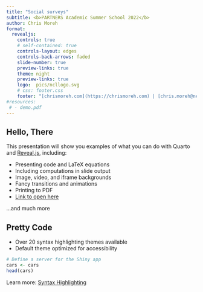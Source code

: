 ```yaml
---
title: "Social surveys"
subtitle: <b>PARTNERS Academic Summer School 2022</b>
author: Chris Moreh
format: 
  revealjs:
    controls: true
    # self-contained: true
    controls-layout: edges
    controls-back-arrows: faded
    slide-number: true
    preview-links: true
    theme: night
    preview-links: true
    logo:  pics/ncllogo.svg
    # css: footer.css
    footer: "[chrismoreh.com](https://chrismoreh.com) | [chris.moreh@newcastle.ac.uk](mailto: chris.moreh@newcastle.ac.uk)"
#resources:
 # - demo.pdf
---
```


## Hello, There

This presentation will show you examples of what you can do with Quarto and [Reveal.js](https://revealjs.com), including:

-   Presenting code and LaTeX equations
-   Including computations in slide output
-   Image, video, and iframe backgrounds
-   Fancy transitions and animations
-   Printing to PDF
- [Link to open here](https://quarto.org/docs/presentations/revealjs/presenting.html)

...and much more

## Pretty Code {auto-animate="true"}

-   Over 20 syntax highlighting themes available
-   Default theme optimized for accessibility

``` r
# Define a server for the Shiny app
cars <- cars
head(cars)
```

::: footer
Learn more: [Syntax Highlighting](https://quarto.org/docs/output-formats/html-code.html#highlighting)
:::

## {background-color="aquamarine"}

## {background-color="black" background-image="https://github.com/CGMoreh/webslides/raw/main/PASS2022/SocialSurveys/pics/Slide1.PNG" background-size="100%"}



